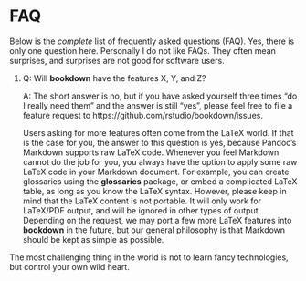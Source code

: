 # FAQ

Below is the _complete_ list of frequently asked questions (FAQ). Yes, there is only one question here. Personally I do not like FAQs. They often mean surprises, and surprises are not good for software users.

1. Q: Will **bookdown** have the features X, Y, and Z?

    A: The short answer is no, but if you have asked yourself three times "do I really need them" and the answer is still "yes", please feel free to file a feature request to https://github.com/rstudio/bookdown/issues.

    Users asking for more features often come from the LaTeX world. If that is the case for you, the answer to this question is yes, because Pandoc's Markdown supports raw LaTeX code. Whenever you feel Markdown cannot do the job for you, you always have the option to apply some raw LaTeX code in your Markdown document. For example, you can create glossaries using the **glossaries** package, or embed a complicated LaTeX table, as long as you know the LaTeX syntax. However, please keep in mind that the LaTeX content is not portable. It will only work for LaTeX/PDF output, and will be ignored in other types of output. Depending on the request, we may port a few more LaTeX features into **bookdown** in the future, but our general philosophy is that Markdown should be kept as simple as possible.

The most challenging thing in the world is not to learn fancy technologies, but control your own wild heart.
